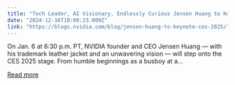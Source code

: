 ```yaml
---
title: "Tech Leader, AI Visionary, Endlessly Curious Jensen Huang to Keynote CES 2025"
date: "2024-12-16T18:00:23.000Z"
link: "https://blogs.nvidia.com/blog/jensen-huang-to-keynote-ces-2025/"
---
```


On Jan. 6 at 6:30 p.m. PT, NVIDIA founder and CEO Jensen Huang — with his trademark leather jacket and an unwavering vision — will step onto the CES 2025 stage. From humble beginnings as a busboy at a...

[Read more](https://blogs.nvidia.com/blog/jensen-huang-to-keynote-ces-2025/)
